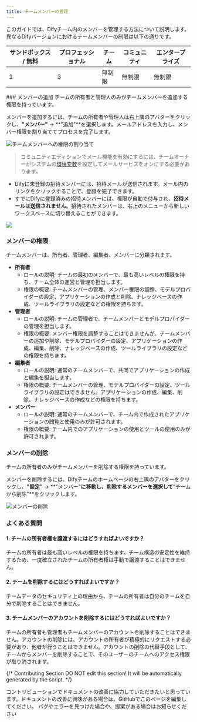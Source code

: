 ```yaml
---
title: チームメンバーの管理
---
```



このガイドでは、Difyチーム内のメンバーを管理する方法について説明します。異なるDifyバージョンにおけるチームメンバーの制限は以下の通りです。

<table>
  <thead>
    <tr>
      <th>サンドボックス / 無料</th>
      <th>プロフェッショナル</th>
      <th>チーム</th>
      <th>コミュニティ</th>
      <th>エンタープライズ</th>
    </tr>
  </thead>
  <tbody>
    <tr>
      <td>1</td>
      <td>3</td>
      <td>無制限</td>
      <td>無制限</td>
      <td>無制限</td>
    </tr>
  </tbody>
</table>
### メンバーの追加

<Info>
チームの所有者と管理人のみがチームメンバーを追加する権限を持っています。
</Info>

メンバーを追加するには、チームの所有者や管理人は右上隅のアバターをクリックし、**"メンバー"** → **"追加"**を選択します。メールアドレスを入力し、メンバー権限を割り当ててプロセスを完了します。

![チームメンバーへの権限の割り当て](https://assets-docs.dify.ai/dify-enterprise-mintlify/jp/guides/management/bbd0873959dd3fe342b7212b98e812ae.png)

> コミュニティエディションでメール機能を有効にするには、チームオーナーがシステムの[環境変数](/ja-jp/getting-started/install-self-hosted/environments)を設定してメールサービスをオンにする必要があります。

- Difyに未登録の招待メンバーには、招待メールが送信されます。メール内のリンクをクリックすることで、登録を完了できます。
- すでにDifyに登録済みの招待メンバーには、権限が自動で付与され、**招待メールは送信されません**。招待されたメンバーは、右上のメニューから新しいワークスペースに切り替えることができます。

![](https://assets-docs.dify.ai/dify-enterprise-mintlify/jp/guides/management/93a6f055cfaf65dfe138e8ac332f71d1.png)

### メンバーの権限

チームメンバーは、所有者、管理者、編集者、メンバーに分類されます。

* **所有者**
  * ロールの説明: チームの最初のメンバーで、最も高いレベルの権限を持ち、チーム全体の運営と管理を担当します。
  * 権限の概要: チームメンバーの管理、メンバー権限の調整、モデルプロバイダーの設定、アプリケーションの作成と削除、ナレッジベースの作成、ツールライブラリの設定などの権限を持ちます。
* **管理者**
  * ロールの説明: チームの管理者で、チームメンバーとモデルプロバイダーの管理を担当します。
  * 権限の概要: メンバー権限を調整することはできませんが、チームメンバーの追加や削除、モデルプロバイダーの設定、アプリケーションの作成、編集、削除、ナレッジベースの作成、ツールライブラリの設定などの権限を持ちます。
* **編集者**
  * ロールの説明: 通常のチームメンバーで、共同でアプリケーションの作成と編集を担当します。
  * 権限の概要: チームメンバーの管理、モデルプロバイダーの設定、ツールライブラリの設定はできません。アプリケーションの作成、編集、削除、ナレッジベースの作成などの権限を持ちます。
* **メンバー**
  * ロールの説明: 通常のチームメンバーで、チーム内で作成されたアプリケーションの閲覧と使用のみが許可されます。
  * 権限の概要: チーム内でのアプリケーションの使用とツールの使用のみが許可されます。

### メンバーの削除

<Info>
チームの所有者のみがチームメンバーを削除する権限を持っています。
</Info>

メンバーを削除するには、Difyチームのホームページの右上隅のアバターをクリックし、**"設定"** → **"メンバー"**に移動し、削除するメンバーを選択して**"チームから削除"**をクリックします。

![メンバーの削除](https://assets-docs.dify.ai/dify-enterprise-mintlify/jp/guides/management/0596a58b4fc59c9a0fae24bdff90b769.png)

### よくある質問

#### 1. チームの所有者権を譲渡するにはどうすればよいですか？

チームの所有者は最も高いレベルの権限を持ちます。チーム構造の安定性を維持するため、一度確立されたチームの所有者権は手動で譲渡することはできません。

#### 2. チームを削除するにはどうすればよいですか？

チームデータのセキュリティ上の理由から、チームの所有者は自分のチームを自分で削除することはできません。

#### 3. チームメンバーのアカウントを削除するにはどうすればよいですか？

チームの所有者も管理者もチームメンバーのアカウントを削除することはできません。アカウントの削除には、アカウントの所有者が積極的にリクエストする必要があり、他者が行うことはできません。アカウントの削除の代替手段として、チームからメンバーを削除することで、そのユーザーのチームへのアクセス権限が取り消されます。

{/*
Contributing Section
DO NOT edit this section!
It will be automatically generated by the script.
*/}

<CardGroup cols="2">
    <Card
        title="このページを編集する"
        icon="pen-to-square"
        href="https://github.com/langgenius/dify-docs-mintlify/edit/main/ja-jp/guides/management/team-members-management.mdx"
    >
        コントリビューションでドキュメントの改善に協力していただきたいと思っています。ドキュメントの改善に興味がある場合は、GitHubでこのページを編集してください。
    </Card>
    <Card
        title="問題を報告する"
        icon="github"
        href="https://github.com/langgenius/dify-docs-mintlify/issues/new?title=ドキュメントの問題%3A%20members-managem&body=%23%23%20問題の説明%0A%3C%21--%20発見した問題について簡単に説明してください%20--%3E%0A%0A%23%23%20ページリンク%0Ahttps%3A%2F%2Fgithub.com%2Flanggenius%2Fdify-docs-mintlify%2Fblob%2Fmain%2Fja-jp/guides/management%2Fteam-members-management.mdx%0A%0A%23%23%20提案される変更%0A%3C%21--%20特定の変更案がある場合は、ここで説明してください%20--%3E%0A%0A%3C%21--%20ドキュメントの品質向上にご協力いただきありがとうございます！%20--%3E"
    >
        バグやエラーを見つけた場合や、提案がある場合はお知らせください
    </Card>
</CardGroup>
